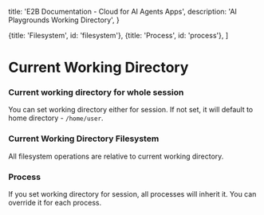   title: 'E2B Documentation - Cloud for AI Agents Apps',
  description: 'AI Playgrounds Working Directory',
}

  {title: 'Filesystem', id: 'filesystem'},
  {title: 'Process', id: 'process'},
]

# Current Working Directory

### Current working directory for whole session

You can set working directory either for session. If not set, it will default to home directory - `/home/user`.

<CodeGroupAutoload path="cwd/session"/>


### Current Working Directory Filesystem

All filesystem operations are relative to current working directory.

<CodeGroupAutoload path="cwd/filesystem"/>

### Process

If you set working directory for session, all processes will inherit it. You can override it for each process.

<CodeGroupAutoload path="cwd/process"/>
